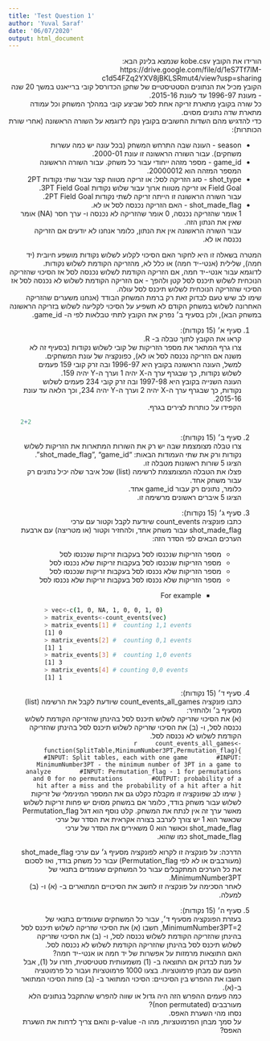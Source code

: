 ```yaml
---
title: 'Test Question 1'
author: 'Yuval Saraf'
date: '06/07/2020'
output: html_document
---
```


<style>
    html, p, ul, li {
        direction: rtl;
        text-align: right;
    }
    blockquote p, pre, #header {
        direction: initial;
        text-align: initial;
    }
</style>

הורידו את הקובץ kobe.csv שנמצא בלינק הבא:  
https://drive.google.com/file/d/1eS7Tf7lM-c1d54FZq2YXV8jBKLSRmut4/view?usp=sharing  
הקובץ מכיל את הנתונים הסטטיסטיים של שחקן הכדורסל קובי ברייאנט במשך 20 שנה - מעונת 1996-97 עד לעונת 2015-16.  
כל שורה בקובץ מתארת זריקה אחת לסל שביצע קובי במהלך המשחק וכל עמודה מתארת שדה נתונים מסוים.  
כדי להדגיש מהם השדות החשובים בקובץ נקח לדוגמא על השורה הראשונה (אחרי שורת הכותרות):  

  *  season - העונה שבה התרחש המשחק (בכל עונה יש כמה עשרות משחקים). עבור השורה הראשונה זו עונת 2000-01.  
  *  game_id - מספר מזהה ייחודי עבור כל משחק. עבור השורה הראשונה המספר המזהה הוא 20000012.  
  * shot_type - סוג הזריקה לסל: או זריקה מטווח קצר עבור שתי נקודות 2PT Field Goal או זריקה מטווח ארוך עבור שלוש נקודות 3PT Field Goal.  
  עבור השורה הראשונה זו הייתה זריקה לשתי נקודות 2PT Field Goal.  
  *  shot_made_flag - האם הזריקה נכנסה לסל או לא.  
  1 אומר שהזריקה נכנסה, 0 אומר שהזריקה לא נכנסה ו- ערך חסר (NA) אומר שאין את הנתון הזה.  
  עבור השורה הראשונה אין את הנתון, כלומר אנחנו לא יודעים אם הזריקה נכנסה או לא.  

המטרה בשאלה זו היא לחקור האם הסיכוי לקלוע לשלוש נקודות מושפע חיובית (יד חמה), שלילית (אנטי-יד חמה) או כלל לא, מהזריקה הקודמת לשלוש נקודות.  
לדוגמא עבור אנטי-יד חמה, אם הזריקה הקודמת לשלוש נכנסה לסל אז הסיכוי שהזריקה הנוכחית לשלוש תיכנס לסל קטן ולהפך - אם הזריקה הקודמת לשלוש לא נכנסה לסל אז הסיכוי שהזריקה הנוכחית לשלוש תיכנס לסל עולה.  
שימו לב שיש טעם לבדוק זאת רק ברמת המשחק הבודד (אנחנו משערים שהזריקה האחרונה לשלוש במשחק הקודם לא תשפיע על הסיכוי לקליעה לשלוש בזריקה הראשונה במשחק הבא), ולכן בסעיף ב׳ נפרק את הקובץ לתתי טבלאות לפי ה- game_id.

1. סעיף א׳ (15 נקודות):  
    קראו את הקובץ לתוך טבלה ב- R.  
    צרו גרף המתאר את מספר הזריקות של קובי לשלוש נקודות (בסעיף זה לא משנה אם הזריקה נכנסה לסל או לא), כפונקציה של עונת המשחקים.  
    למשל, העונה הראשונה בקובץ היא 1996-97 ובה זרק קובי 159 פעמים לשלוש נקודות, כך שבגרף ערך ה-X יהיה 1 וערך ה-Y יהיה 159.  
    העונה השנייה בקובץ היא 1997-98 ובה זרק קובי 234 פעמים לשלוש נקודות, כך שבגרף ערך ה-X יהיה 2 וערך ה-Y יהיה 234, וכך הלאה עד עונת 2015-16.  
    הקפידו על כותרות לצירים בגרף.

    ```r
    2+2
    ```

2. סעיף ב׳ (15 נקודות):  
    צרו טבלה מצומצמת שבה יש רק את השורות המתארות את הזריקות לשלוש נקודות ורק את שתי העמודות הבאות: "shot_made_flag", "game_id".  
    הציגו 5 שורות ראשונות מטבלה זו.  
    פצלו את הטבלה המצומצמת לרשימה (list) שכל איבר שלה יכיל נתונים  רק עבור משחק אחד.  
    כלומר, נתונים רק עבור game_id אחד.  
    הציגו 5 איברים ראשונים מרשימה זו.


3. סעיף ג׳ (15 נקודות):  
כתבו פונקציה count_events שיודעת לקבל וקטור עם ערכי shot_made_flag עבור משחק אחד, ולהחזיר וקטור (או מטריצה) עם ארבעת הערכים הבאים לפי הסדר הזה:  

    * מספר הזריקות שנכנסו לסל בעקבות זריקות שנכנסו לסל  
    * מספר הזריקות שנכנסו לסל בעקבות זריקות שלא נכנסו לסל  
    * מספר הזריקות שלא נכנסו לסל בעקבות זריקות שנכנסו לסל  
    * מספר הזריקות שלא נכנסו לסל בעקבות זריקות שלא נכנסו לסל
      * For example  
        ```bash
        > vec<-c(1, 0, NA, 1, 0, 0, 1, 0)
        > matrix_events<-count_events(vec)
        > matrix_events[1] #  counting 1,1 events 
        [1] 0
        > matrix_events[2] #  counting 0,1 events 
        [1] 1
        > matrix_events[3] #  counting 1,0 events 
        [1] 3
        > matrix_events[4] # counting 0,0 events
        [1] 1
        ```

4. סעיף ד׳ (15 נקודות):  
  כתבו פונקציה count_events_all_games שיודעת לקבל את הרשימה (list) מסעיף ב׳ ולהחזיר:  
  (א) את הסיכוי שזריקה לשלוש תיכנס לסל בהינתן שהזריקה הקודמת לשלוש נכנסה לסל, ו- (ב) את הסיכוי שזריקה לשלוש תיכנס לסל בהינתן שהזריקה הקודמת לשלוש לא נכנסה לסל.  
    ```r
    count_events_all_games<-function(SplitTable,MinimumNumber3PT,Permutation_flag){
      #INPUT: Split tables, each with one game 
      #INPUT: MinimumNumber3PT - the minimum number of 3PT in a game to analyze 
      #INPUT: Permutation_flag - 1 for permutations and 0 for no permutations 
      #OUTPUT: probability of a hit after a miss and the probability of a hit after a hit
    }
    ```
    שימו לב שפונקציה זו מקבלת כקלט גם את המספר המינימלי של זריקות לשלוש עבור משחק בודד, כלומר אם במשחק מסוים יש פחות זריקות לשלוש מאשר ערך זה אין לנתח את המשחק. קלט נוסף הוא דגל Permutation_flag שכאשר הוא 1 יש צורך לערבב בצורה אקראית את הסדר של ערכי shot_made_flag וכאשר הוא 0 משאירים את הסדר של ערכי shot_made_flag כמו שהוא.    

    הדרכה: על פונקציה זו לקרוא לפונקציה מסעיף ג׳ עם ערכי shot_made_flag (מעורבבים או לא לפי Permutation_flag) עבור כל משחק בודד, ואז לסכום את כל הערכים המתקבלים עבור כל המשחקים שעומדים בתנאי של MinimumNumber3PT.  
    לאחר הסכימה על פונקציה זו לחשב את הסיכויים המתוארים ב- (א) ו- (ב) למעלה.

5.  סעיף ה׳ (15 נקודות):  
  בעזרת הפונקציה מסעיף ד׳, עבור כל המשחקים שעומדים בתנאי של MinimumNumber3PT=2, חשבו (א) את הסיכוי שזריקה לשלוש תיכנס לסל בהינתן שהזריקה הקודמת לשלוש נכנסה לסל, ו- (ב) את הסיכוי שזריקה לשלוש תיכנס לסל בהינתן שהזריקה הקודמת לשלוש לא נכנסה לסל.  
  האם התוצאות מרמזות על אפשרות של יד חמה או אנטי-יד חמה?  
  על מנת לבדוק אם התוצאה ב- (1) משמעותית סטטיסטית, חזרו על (1), אבל הפעם עם מבחן פרמוטציות. בצעו 1000 פרמוטציות ועבור כל פרמוטציה חשבו את ההפרש בין הסיכויים: הסיכוי המתואר ב- (ב) פחות הסיכוי המתואר ב-(א).  
  כמה פעמים ההפרש הזה היה גדול או שווה להפרש שהתקבל בנתונים הלא מעורבבים (non permutated)?  
  נסחו מהי השערת האפס.  
  על סמך מבחן הפרמוטציות, מהו ה- p-value והאם צריך לדחות את השערת האפס?    

